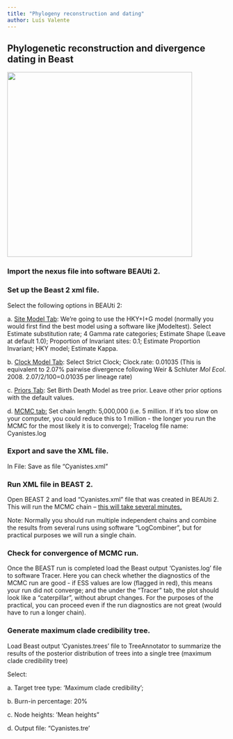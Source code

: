 ```yaml
---
title: "Phylogeny reconstruction and dating"
author: Luís Valente
---
```


## Phylogenetic reconstruction and divergence dating in Beast

![](images/beast-banner.png){width="425"}

### Import the nexus file into software BEAUti 2.

### Set up the Beast 2 xml file.

Select the following options in BEAUti 2:

a\. [Site Model Tab]{.underline}: We're going to use the HKY+I+G model (normally you would first find the best model using a software like jModeltest). Select Estimate substitution rate; 4 Gamma rate categories; Estimate Shape (Leave at default 1.0); Proportion of Invariant sites: 0.1; Estimate Proportion Invariant; HKY model; Estimate Kappa.

b\. [Clock Model Tab]{.underline}: Select Strict Clock; Clock.rate: 0.01035 (This is equivalent to 2.07% pairwise divergence following Weir & Schluter *Mol Ecol*. 2008. 2.07/2/100=0.01035 per lineage rate)

c\. [Priors Tab]{.underline}: Set Birth Death Model as tree prior. Leave other prior options with the default values.

d\. [MCMC tab:]{.underline} Set chain length: 5,000,000 (i.e. 5 million. If it's too slow on your computer, you could reduce this to 1 million - the longer you run the MCMC for the most likely it is to converge); Tracelog file name: Cyanistes.log

### Export and save the XML file.

In File: Save as file "Cyanistes.xml"

### Run XML file in BEAST 2.

Open BEAST 2 and load "Cyanistes.xml" file that was created in BEAUti 2. This will run the MCMC chain -- [this will take several minutes.]{.underline}

Note: Normally you should run multiple independent chains and combine the results from several runs using software "LogCombiner", but for practical purposes we will run a single chain.

### Check for convergence of MCMC run.

Once the BEAST run is completed load the Beast output 'Cyanistes.log' file to software Tracer. Here you can check whether the diagnostics of the MCMC run are good - if ESS values are low (flagged in red), this means your run did not converge; and the under the "Tracer" tab, the plot should look like a "caterpillar", without abrupt changes. For the purposes of the practical, you can proceed even if the run diagnostics are not great (would have to run a longer chain).

### Generate maximum clade credibility tree.

Load Beast output 'Cyanistes.trees' file to TreeAnnotator to summarize the results of the posterior distribution of trees into a single tree (maximum clade credibility tree)

Select:

a\. Target tree type: 'Maximum clade credibility';

b\. Burn-in percentage: 20%

c\. Node heights: 'Mean heights"

d\. Output file: "Cyanistes.tre'
